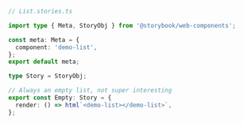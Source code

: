 ```ts
// List.stories.ts

import type { Meta, StoryObj } from '@storybook/web-components';

const meta: Meta = {
  component: 'demo-list',
};
export default meta;

type Story = StoryObj;

// Always an empty list, not super interesting
export const Empty: Story = {
  render: () => html`<demo-list></demo-list>`,
};
```
